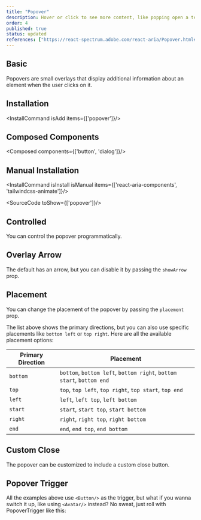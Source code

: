 ```yaml
---
title: "Popover"
description: Hover or click to see more content, like popping open a tent, useful for additional info without leaving the context..
order: 4
published: true
status: updated
references: ["https://react-spectrum.adobe.com/react-aria/Popover.html#props", "https://github.com/jamiebuilds/tailwindcss-animate"]
---
```


## Basic
Popovers are small overlays that display additional information about an element when the user clicks on it.
<How toUse="overlays/popover-demo" />

## Installation
<InstallCommand isAdd items={['popover']}/>

## Composed Components
<Composed components={['button', 'dialog']}/>

## Manual Installation

<InstallCommand isInstall isManual items={['react-aria-components', 'tailwindcss-animate']}/>

<SourceCode toShow={['popover']}/>

## Controlled
You can control the popover programmatically.
<How toUse="overlays/popover-controlled-demo" />

## Overlay Arrow
The default has an arrow, but you can disable it by passing the `showArrow` prop.
<How toUse="overlays/popover-arrow-demo" />

## Placement
You can change the placement of the popover by passing the `placement` prop.
<How toUse="overlays/popover-placement-demo" />

The list above shows the primary directions, but you can also use specific placements like `bottom left` or `top right`. Here are all the available placement options:

| Primary Direction | Placement       |
|-------------------|-----------------|
| `bottom`          | `bottom`, `bottom left`, `bottom right`, `bottom start`, `bottom end` |
| `top`             | `top`, `top left`, `top right`, `top start`, `top end` |
| `left`            | `left`, `left top`, `left bottom` |
| `start`           | `start`, `start top`, `start bottom` |
| `right`           | `right`, `right top`, `right bottom` |
| `end`             | `end`, `end top`, `end bottom` |


## Custom Close
The popover can be customized to include a custom close button.
<How toUse="overlays/popover-custom-close" />

## Popover Trigger
All the examples above use `<Button/>` as the trigger, but what if you wanna switch it up, like using `<Avatar/>` instead? No sweat, just roll with PopoverTrigger like this:
<How toUse="overlays/popover-trigger-demo" />
